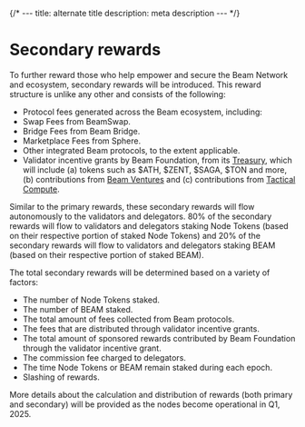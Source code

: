{/* ---
title: alternate title
description: meta description
--- */}

# Secondary rewards

To further reward those who help empower and secure the Beam Network and ecosystem, secondary rewards will be introduced. This reward structure is unlike any other and consists of the following:

-   Protocol fees generated across the Beam ecosystem, including:
-   Swap Fees from BeamSwap.
-   Bridge Fees from Beam Bridge.
-   Marketplace Fees from Sphere.
-   Other integrated Beam protocols, to the extent applicable.
-   Validator incentive grants by Beam Foundation, from its [Treasury](https://treasury.onbeam.com), which will include (a) tokens such as $ATH, $ZENT, $SAGA, $TON and more, (b) contributions from [Beam Ventures](https://medium.com/@onbeam/beam-ventures-to-launch-as-the-first-gaming-fund-in-abu-dhabi-051a9dea3353) and (c) contributions from [Tactical Compute](https://medium.com/@onbeam/beam-foundation-aethir-and-metastreet-unite-to-launch-tactical-compute-a-40m-ai-compute-2f3bd1488eec).

Similar to the primary rewards, these secondary rewards will flow autonomously to the validators and delegators. 80% of the secondary rewards will flow to validators and delegators staking Node Tokens (based on their respective portion of staked Node Tokens) and 20% of the secondary rewards will flow to validators and delegators staking BEAM (based on their respective portion of staked BEAM).

The total secondary rewards will be determined based on a variety of factors:

-   The number of Node Tokens staked.
-   The number of BEAM staked.
-   The total amount of fees collected from Beam protocols.
-   The fees that are distributed through validator incentive grants.
-   The total amount of sponsored rewards contributed by Beam Foundation through the validator incentive grant.
-   The commission fee charged to delegators.
-   The time Node Tokens or BEAM remain staked during each epoch.
-   Slashing of rewards.



More details about the calculation and distribution of rewards (both primary and secondary) will be provided as the nodes become operational in Q1, 2025.
